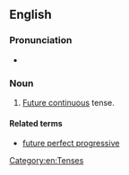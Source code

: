 ==English==

===Pronunciation===
* {{rhymes|en|ɛsɪv|s=5}}

===Noun===
{{en-noun}}

# [[future continuous#English|Future continuous]] tense.

====Related terms====
* [[future perfect progressive]]

[[Category:en:Tenses]]